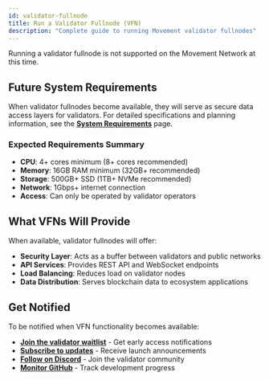 ```yaml
---
id: validator-fullnode
title: Run a Validator Fullnode (VFN)
description: "Complete guide to running Movement validator fullnodes"
---
```


Running a validator fullnode is not supported on the Movement Network at this time.

## Future System Requirements

When validator fullnodes become available, they will serve as secure data access layers for validators. For detailed specifications and planning information, see the **[System Requirements](/general/nodes/requirements#validator-fullnode-vfn---coming-soon)** page.

### Expected Requirements Summary
- **CPU**: 4+ cores minimum (8+ cores recommended)
- **Memory**: 16GB RAM minimum (32GB+ recommended)  
- **Storage**: 500GB+ SSD (1TB+ NVMe recommended)
- **Network**: 1Gbps+ internet connection
- **Access**: Can only be operated by validator operators

## What VFNs Will Provide

When available, validator fullnodes will offer:
- **Security Layer**: Acts as a buffer between validators and public networks
- **API Services**: Provides REST API and WebSocket endpoints
- **Load Balancing**: Reduces load on validator nodes
- **Data Distribution**: Serves blockchain data to ecosystem applications

## Get Notified

To be notified when VFN functionality becomes available:
- **[Join the validator waitlist](https://forms.movementnetwork.xyz/validator-interest)** - Get early access notifications
- **[Subscribe to updates](https://movementnetwork.xyz/newsletter)** - Receive launch announcements
- **[Follow on Discord](https://discord.gg/movementlabsxyz)** - Join the validator community  
- **[Monitor GitHub](https://github.com/movementlabsxyz/movement)** - Track development progress